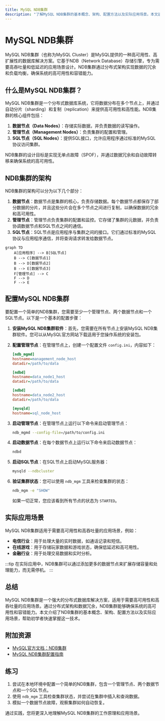 ```yaml
---
title: MySQL NDB集群
description: "了解MySQL NDB集群的基本概念、架构、配置方法以及实际应用场景。本文适合初学者，帮助您快速掌握MySQL NDB集群的核心知识。"
---
```


# MySQL NDB集群

MySQL NDB集群（也称为MySQL Cluster）是MySQL提供的一种高可用性、高扩展性的数据库解决方案。它基于NDB（Network Database）存储引擎，专为需要高吞吐量和低延迟的应用场景设计。NDB集群通过分布式架构实现数据的冗余和负载均衡，确保系统的高可用性和容错能力。

## 什么是MySQL NDB集群？

MySQL NDB集群是一个分布式数据库系统，它将数据分布在多个节点上，并通过自动分片（sharding）和复制（replication）来提供高可用性和高性能。NDB集群的核心组件包括：

1. **数据节点（Data Nodes）**：存储实际数据，并负责数据的读写操作。
2. **管理节点（Management Nodes）**：负责集群的配置和管理。
3. **SQL节点（SQL Nodes）**：提供SQL接口，允许应用程序通过标准的MySQL协议访问集群。

NDB集群的设计目标是实现无单点故障（SPOF），并通过数据冗余和自动故障转移来确保系统的高可用性。

## NDB集群的架构

NDB集群的架构可以分为以下几个部分：

1. **数据节点**：数据节点是集群的核心，负责存储数据。每个数据节点都保存了部分数据的分片，并且这些分片会在多个节点之间进行复制，以确保数据的冗余和高可用性。
2. **管理节点**：管理节点负责集群的配置和监控。它存储了集群的元数据，并负责协调数据节点和SQL节点之间的通信。
3. **SQL节点**：SQL节点是应用程序与集群之间的接口。它们通过标准的MySQL协议与应用程序通信，并将查询请求转发给数据节点。

```mermaid
graph TD
    A[应用程序] --> B[SQL节点]
    B --> C[数据节点1]
    B --> D[数据节点2]
    B --> E[数据节点3]
    F[管理节点] --> C
    F --> D
    F --> E
```

## 配置MySQL NDB集群

要配置一个简单的NDB集群，您需要至少一个管理节点、两个数据节点和一个SQL节点。以下是一个基本的配置步骤：

1. **安装MySQL NDB集群软件**：首先，您需要在所有节点上安装MySQL NDB集群软件。您可以从MySQL官方网站下载适用于您操作系统的安装包。

2. **配置管理节点**：在管理节点上，创建一个配置文件 `config.ini`，内容如下：

    ```ini
    [ndb_mgmd]
    hostname=management_node_host
    datadir=/path/to/data

    [ndbd]
    hostname=data_node1_host
    datadir=/path/to/data

    [ndbd]
    hostname=data_node2_host
    datadir=/path/to/data

    [mysqld]
    hostname=sql_node_host
    ```

3. **启动管理节点**：在管理节点上运行以下命令来启动管理节点：

    ```bash
    ndb_mgmd --config-file=/path/to/config.ini
    ```

4. **启动数据节点**：在每个数据节点上运行以下命令来启动数据节点：

    ```bash
    ndbd
    ```

5. **启动SQL节点**：在SQL节点上启动MySQL服务器：

    ```bash
    mysqld --ndbcluster
    ```

6. **验证集群状态**：您可以使用 `ndb_mgm` 工具来检查集群的状态：

    ```bash
    ndb_mgm -e "SHOW"
    ```

    如果一切正常，您应该看到所有节点的状态为 `STARTED`。

## 实际应用场景

MySQL NDB集群适用于需要高可用性和高吞吐量的应用场景，例如：

- **电信行业**：用于处理大量的实时数据，如通话记录和短信。
- **在线游戏**：用于存储玩家数据和游戏状态，确保低延迟和高可用性。
- **金融行业**：用于处理交易数据和实时分析。

:::tip
在实际应用中，NDB集群可以通过添加更多的数据节点来扩展存储容量和处理能力，而无需停机。
:::

## 总结

MySQL NDB集群是一个强大的分布式数据库解决方案，适用于需要高可用性和高吞吐量的应用场景。通过分布式架构和数据冗余，NDB集群能够确保系统的高可用性和容错能力。本文介绍了NDB集群的基本概念、架构、配置方法以及实际应用场景，帮助初学者快速掌握这一技术。

## 附加资源

- [MySQL官方文档：NDB集群](https://dev.mysql.com/doc/refman/8.0/en/mysql-cluster.html)
- [MySQL NDB集群配置指南](https://dev.mysql.com/doc/refman/8.0/en/mysql-cluster-installation.html)

## 练习

1. 尝试在本地环境中配置一个简单的NDB集群，包含一个管理节点、两个数据节点和一个SQL节点。
2. 使用 `ndb_mgm` 工具检查集群状态，并尝试在集群中插入和查询数据。
3. 模拟一个数据节点故障，观察集群如何自动恢复。

通过实践，您将更深入地理解MySQL NDB集群的工作原理和应用场景。